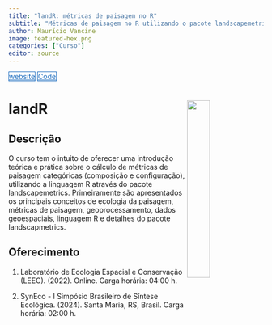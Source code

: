 ```yaml
---
title: "landR: métricas de paisagem no R"
subtitle: "Métricas de paisagem no R utilizando o pacote landscapemetrics"
author: Maurício Vancine
image: featured-hex.png
categories: ["Curso"]
editor: source
---
```


<div class="mt-4 d-flex flex-row flex-wrap gap-1 justify-content-left justify-content-sm-start" role="group" aria-label="Links">
  <a href="https://mauriciovancine.github.io/workshop-r-landscapemetrics/01_slides/slides.html" class="btn btn-custom text-capitalize" target="_blank"><i class="fas fa-link me-1"></i>website</a>
  <a href="https://github.com/mauriciovancine/workshop-r-landscapemetrics" class="btn btn-custom text-capitalize" target="_blank"><i class="fab fa-github me-1"></i>Code</a>
</div>

<style>
  .btn-custom {
    background-color: white;
    border: 1px solid #1c6cbe; /* Borda azul */
    color: #1c6cbe; /* Texto azul */
    transition: background-color 0.3s, color 0.3s;
  }
  .btn-custom:hover {
    background-color: #1c6cbe; /* Cor de fundo azul ao passar o mouse */
    color: white; /* Texto branco */
  }
</style>

# **landR** <img src="featured-hex.png" align="right" width="30%" min-width="120px"/>

## Descrição

O curso tem o intuito de oferecer uma introdução teórica e prática sobre o cálculo de métricas de paisagem categóricas (composição e configuração), utilizando a linguagem R através do pacote landscapemetrics. Primeiramente são apresentados os principais conceitos de ecologia da paisagem, métricas de paisagem, geoprocessamento, dados geoespaciais, linguagem R e detalhes do pacote landscapmetrics.

## Oferecimento

1. Laboratório de Ecologia Espacial e Conservação (LEEC). (2022). Online. Carga horária: 04:00 h.

1. SynEco - I Simpósio Brasileiro de Síntese Ecológica. (2024). Santa Maria, RS, Brasil. Carga horária: 02:00 h.

